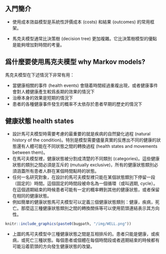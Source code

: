 
## 入門簡介

- 使用成本效益模型是系統性評價成本 (costs) 和結果 (outcomes) 的常用框架。

- 馬克夫模型通常比決策樹 (decision tree) 更加複雜。它比決策樹模型的優點是能夠增加對時間的考量。

## 爲什麼要使用馬克夫模型 why Markov models?

馬克夫模型在下述情況下非常有用：

- 當健康相關的事件 (health events) 會隨着時間經過重複出現，或者健康事件會對人體健康產生較爲長期的效果的情況下
- 治療本身的效果是短期的情況下
- 患者的各種健康事件發生的概率不太依存於患者早期的歷史的情況下

## 健康狀態 health states 


* 設計馬可夫模型時需要考慮的最重要的就是疾病的自然變化過程 (natural history of the condition)。特別是模型需要儘量真實的反應出不同的健康的狀態還有人體可能在不同狀態之間的轉換過程 (health states and movements between them)。
* 在馬可夫模型裡，健康狀態被分割成清楚的不同類別 (categories)。這些健康狀態的類別之間必須是互斥的 (mutually exclusive)，所有的健康狀態類別必須涵蓋所有患者人群在某個時間點時的狀態。
* 任何一名研究對象，在設計的馬可夫模型裡只能在某個狀態類別下停留一段（固定的）時間。這個固定的時間段被命名為一個循環（或叫週期, cycle）。在這個週期結束的時候患者可能有一定的概率轉到其他的健康狀態，或者保留在相同的健康狀態。
* 例如簡單的健康狀態馬可夫模型可以定義三個健康狀態類別：健康，疾病，死亡。那麼這三種健康狀態類別之間的轉換關係等可以使用箭頭連結表示其方向性。


```r
knitr::include_graphics(paste0(bugpath, "/img/WELL.png"))
```


* 上圖的馬可夫模型中三種健康狀態之間是互相排斥的。患者只能是健康，或疾病，或死亡三種狀態。每個患者或個體在每個時間段或者週期結束的時候都有可能沿着箭頭的方向發生健康狀態的改變。